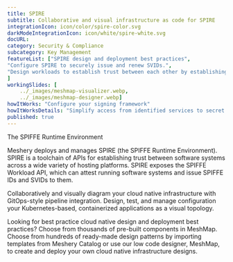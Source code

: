 ```yaml
---
title: SPIRE  
subtitle: Collaborative and visual infrastructure as code for SPIRE
integrationIcon: icon/color/spire-color.svg
darkModeIntegrationIcon: icon/white/spire-white.svg
docURL: 
category: Security & Compliance
subcategory: Key Management
featureList: ["SPIRE design and deployment best practices",
"Configure SPIRE to securely issue and renew SVIDs.",
"Design workloads to establish trust between each other by establishing an mTLS connection or by signing and verifying a JWT token."
]
workingSlides: [
    ../_images/meshmap-visualizer.webp,
    ../_images/meshmap-designer.webp]
howItWorks: "Configure your signing framework"
howItWorksDetails: "Simplify access from identified services to secret stores, databases, services meshes and cloud provider services."
published: true
---
```

<p>
    The SPIFFE Runtime Environment
</p>
<p>
    Meshery deploys and manages SPIRE (the SPIFFE Runtime Environment). SPIRE is a toolchain of APIs for establishing trust between software systems across a wide variety of hosting platforms. SPIRE exposes the SPIFFE Workload API, which can attest running software systems and issue SPIFFE IDs and SVIDs to them. 
</p>
<p>
    Collaboratively and visually diagram your cloud native infrastructure with GitOps-style pipeline integration. Design, test, and manage configuration your Kubernetes-based, containerized applications as a visual topology.
</p>
<p>
    Looking for best practice cloud native design and deployment best practices? Choose from thousands of pre-built components in MeshMap. Choose from hundreds of ready-made design patterns by importing templates from Meshery Catalog or use our low code designer, MeshMap, to create and deploy your own cloud native infrastructure designs.
</p>